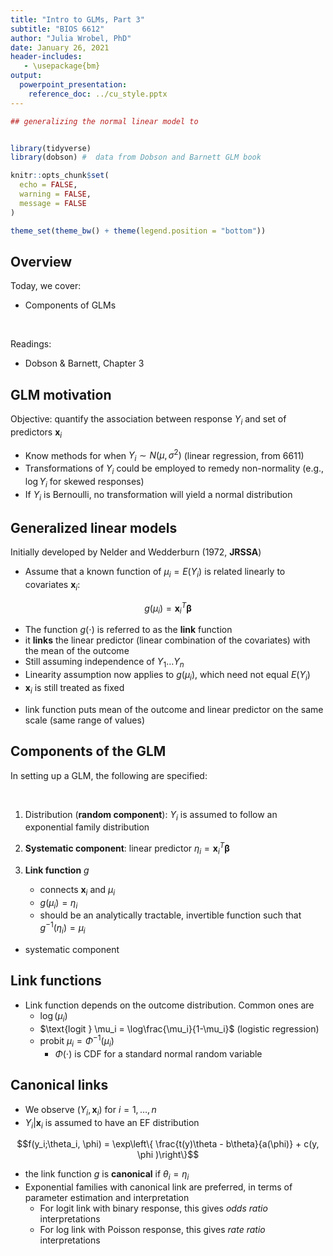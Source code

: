```yaml
---
title: "Intro to GLMs, Part 3"
subtitle: "BIOS 6612"
author: "Julia Wrobel, PhD"
date: January 26, 2021
header-includes:
   - \usepackage{bm}
output:
  powerpoint_presentation:
    reference_doc: ../cu_style.pptx
---
```


```r
## generalizing the normal linear model to


library(tidyverse)
library(dobson) #  data from Dobson and Barnett GLM book

knitr::opts_chunk$set(
  echo = FALSE,
  warning = FALSE,
  message = FALSE
)

theme_set(theme_bw() + theme(legend.position = "bottom"))
```

## Overview

Today, we cover:

* Components of GLMs

<br>

Readings:

* Dobson & Barnett, Chapter 3



## GLM motivation

Objective: quantify the association between response $Y_i$ and set of predictors $\textbf{x}_i$

- Know methods for when $Y_i \sim N(\mu, \sigma^2)$ (linear regression, from 6611)
- Transformations of $Y_i$ could be employed to remedy non-normality (e.g., $\log Y_i$ for skewed responses)
- If $Y_i$ is Bernoulli, no transformation will yield a normal distribution


## Generalized linear models

Initially developed by Nelder and Wedderburn (1972, **JRSSA**)

- Assume that a known function of $\mu_i = E(Y_i)$ is related linearly to covariates $\boldsymbol{x}_i$:

$$g(\mu_i) = \textbf{x}_i^T \boldsymbol{\beta}$$

- The function $g(\cdot)$ is referred to as the **link** function
- it **links** the linear predictor (linear combination of the covariates) with the mean of the outcome
- Still assuming independence of $Y_1 \ldots Y_n$
- Linearity assumption now applies to $g(\mu_i)$, which need not equal $E(Y_i)$
- $\boldsymbol{x}_i$ is still treated as fixed 

::: notes
- link function puts mean of the outcome and linear predictor on the same scale (same range of values)
::: 

## Components of the GLM

In setting up a GLM, the following are specified:

<br>

1. Distribution (**random component**): $Y_i$ is assumed to follow an exponential family distribution
1. **Systematic component**: linear predictor $\eta_i = \boldsymbol{x}_i^T\boldsymbol{\beta}$
1. **Link function** $g$

    - connects $\boldsymbol{x}_i$ and $\mu_i$
    - $g(\mu_i) = \eta_i$
    - should be an analytically tractable, invertible function such that $g^{-1}(\eta_i) = \mu_i$


::: notes
- systematic component
::: 

## Link functions

- Link function depends on the outcome distribution. Common ones are
  - $\log(\mu_i)$
  - $\text{logit } \mu_i = \log\frac{\mu_i}{1-\mu_i}$ (logistic regression)
  - $\text{probit } \mu_i = \Phi^{-1}(\mu_i)$ 
    - $\Phi(\cdot)$ is CDF for a standard normal random variable


## Canonical links


- We observe $(Y_i, \boldsymbol{x}_i)$ for $i = 1,\ldots,n$ 
- $Y_i|\boldsymbol{x}_i$ is assumed to have an EF distribution

$$f(y_i;\theta_i, \phi) = \exp\left\{ \frac{t(y)\theta - b\theta}{a(\phi)} + c(y, \phi )\right\}$$
  
- the link function $g$ is **canonical** if $\theta_i = \eta_i$  
- Exponential families with canonical link are preferred, in terms of parameter estimation and interpretation
  - For logit link with binary response, this gives *odds ratio* interpretations
  - For log link with Poisson response, this gives *rate ratio* interpretations
  
  

